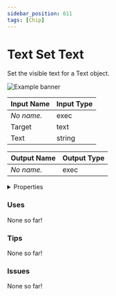 ```yaml
---
sidebar_position: 611
tags: [Chip]
---
```


# Text Set Text

Set the visible text for a Text object.



![Example banner](./assets/c941f3a3-d3f6-49cc-a6a4-b7a4e95fd173.svg)

| Input Name | Input Type |
|-----------|-----------|
| *No name.* | exec |
| Target | text |
| Text | string |

| Output Name | Output Type |
|-----------|-----------|
| *No name.* | exec |


<details>
  <summary>Properties</summary>
  <div>
    <div>
    <table>
      <thead>
        <tr>
          <th>Is beta required?</th>
          <th>❌</th>
        </tr>
        <tr>
          <th>Is this chip a trolling risk?</th>
          <th>❌</th>
        </tr>
        <tr>
          <th>Chip UUPD</th>
          <th>._uuid</th>
        </tr>
      </thead>
    </table>
    </div>
  </div>
</details>

### Uses

None so far!

### Tips

None so far!

### Issues

None so far!